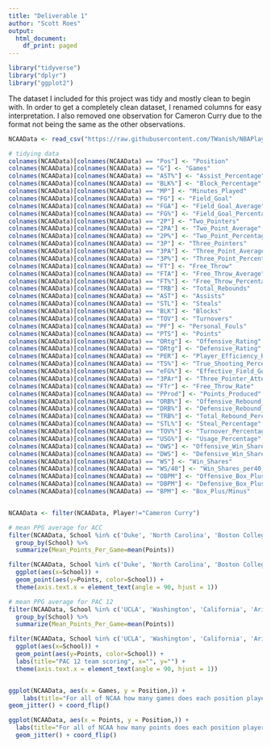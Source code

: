 ```yaml
---
title: "Deliverable 1"
author: "Scott Roes"
output:
  html_document:
    df_print: paged
---
```


```r
library("tidyverse")
library("dplyr")
library("ggplot2")

```
The dataset I included for this project was tidy and mostly clean to begin with. In order to get a completely clean dataset, I renamed columns for easy interpretation. I also removed one observation for Cameron Curry due to the format not being the same as the other observations.

```r

NCAAData <- read_csv("https://raw.githubusercontent.com/TWanish/NBAPlayerValue/master/data/ncaaStats.csv")

# tidying data
colnames(NCAAData)[colnames(NCAAData) == "Pos"] <- "Position"
colnames(NCAAData)[colnames(NCAAData) == "G"] <- "Games"
colnames(NCAAData)[colnames(NCAAData) == "AST%"] <- "Assist_Percentage"
colnames(NCAAData)[colnames(NCAAData) == "BLK%"] <- "Block_Percentage"
colnames(NCAAData)[colnames(NCAAData) == "MP"] <- "Minutes_Played"
colnames(NCAAData)[colnames(NCAAData) == "FG"] <- "Field_Goal"
colnames(NCAAData)[colnames(NCAAData) == "FGA"] <- "Field_Goal_Average"
colnames(NCAAData)[colnames(NCAAData) == "FG%"] <- "Field_Goal_Percentage"
colnames(NCAAData)[colnames(NCAAData) == "2P"] <- "Two_Pointers"
colnames(NCAAData)[colnames(NCAAData) == "2PA"] <- "Two_Point_Average"
colnames(NCAAData)[colnames(NCAAData) == "2P%"] <- "Two_Point_Percentage"
colnames(NCAAData)[colnames(NCAAData) == "3P"] <- "Three_Pointers"
colnames(NCAAData)[colnames(NCAAData) == "3PA"] <- "Three_Point_Average"
colnames(NCAAData)[colnames(NCAAData) == "3P%"] <- "Three_Point_Percentage"
colnames(NCAAData)[colnames(NCAAData) == "FT"] <- "Free_Throw"
colnames(NCAAData)[colnames(NCAAData) == "FTA"] <- "Free_Throw_Average"
colnames(NCAAData)[colnames(NCAAData) == "FT%"] <- "Free_Throw_Percentage"
colnames(NCAAData)[colnames(NCAAData) == "TRB"] <- "Total_Rebounds"
colnames(NCAAData)[colnames(NCAAData) == "AST"] <- "Assists"
colnames(NCAAData)[colnames(NCAAData) == "STL"] <- "Steals"
colnames(NCAAData)[colnames(NCAAData) == "BLK"] <- "Blocks"
colnames(NCAAData)[colnames(NCAAData) == "TOV"] <- "Turnovers"
colnames(NCAAData)[colnames(NCAAData) == "PF"] <- "Personal_Fouls"
colnames(NCAAData)[colnames(NCAAData) == "PTS"] <- "Points"
colnames(NCAAData)[colnames(NCAAData) == "ORtg"] <- "Offensive_Rating"
colnames(NCAAData)[colnames(NCAAData) == "DRtg"] <- "Defensive_Rating"
colnames(NCAAData)[colnames(NCAAData) == "PER"] <- "Player_Efficiency_Rating"
colnames(NCAAData)[colnames(NCAAData) == "TS%"] <- "True_Shooting_Percentage"
colnames(NCAAData)[colnames(NCAAData) == "eFG%"] <- "Effective_Field_Goal_Percentage"
colnames(NCAAData)[colnames(NCAAData) == "3PAr"] <- "Three_Pointer_Attempt_Rate"
colnames(NCAAData)[colnames(NCAAData) == "FTr"] <- "Free_Throw_Rate"
colnames(NCAAData)[colnames(NCAAData) == "PProd"] <- "Points_Produced"
colnames(NCAAData)[colnames(NCAAData) == "ORB%"] <- "Offensive_Rebound_Percentage"
colnames(NCAAData)[colnames(NCAAData) == "DRB%"] <- "Defensive_Rebound_Percentage"
colnames(NCAAData)[colnames(NCAAData) == "TRB%"] <- "Total_Rebound_Percentage"
colnames(NCAAData)[colnames(NCAAData) == "STL%"] <- "Steal_Percentage"
colnames(NCAAData)[colnames(NCAAData) == "TOV%"] <- "Turnover_Percentage"
colnames(NCAAData)[colnames(NCAAData) == "USG%"] <- "Usage_Percentage"
colnames(NCAAData)[colnames(NCAAData) == "OWS"] <- "Offensive_Win_Shares"
colnames(NCAAData)[colnames(NCAAData) == "DWS"] <- "Defensive_Win_Shares"
colnames(NCAAData)[colnames(NCAAData) == "WS"] <- "Win_Shares"
colnames(NCAAData)[colnames(NCAAData) == "WS/40"] <- "Win_Shares_per40_Minutes"
colnames(NCAAData)[colnames(NCAAData) == "OBPM"] <- "Offensive_Box_Plus/Minus"
colnames(NCAAData)[colnames(NCAAData) == "DBPM"] <- "Defensive_Box_Plus/Minus"
colnames(NCAAData)[colnames(NCAAData) == "BPM"] <- "Box_Plus/Minus"


NCAAData <- filter(NCAAData, Player!="Cameron Curry")
```

```r


# mean PPG average for ACC
filter(NCAAData, School %in% c('Duke', 'North Carolina', 'Boston College', 'Virginia', 'Pittsburgh', 'Georgia Tech', 'Notre Dame', 'Louisville', 'Miami', 'Wake Forest', 'Florida State', 'Virginia Tech', 'Clemson', 'Syracuse')) %>%
  group_by(School) %>%
  summarize(Mean_Points_Per_Game=mean(Points))

filter(NCAAData, School %in% c('Duke', 'North Carolina', 'Boston College', 'Virginia', 'Pittsburgh', 'Georgia Tech', 'Notre Dame', 'Louisville', 'Miami', 'Wake Forest', 'Florida State', 'Virginia Tech', 'Clemson', 'Syracuse')) %>%
  ggplot(aes(x=School)) +
  geom_point(aes(y=Points, color=School)) +
  theme(axis.text.x = element_text(angle = 90, hjust = 1))

# mean PPG average for PAC 12
filter(NCAAData, School %in% c('UCLA', 'Washington', 'California', 'Arizona', 'Arizona State', 'USC', 'Colorado', 'Washington State', 'Utah', 'Stanford', 'Oregon State', 'Oregon')) %>%
  group_by(School) %>%
  summarize(Mean_Points_Per_Game=mean(Points))

filter(NCAAData, School %in% c('UCLA', 'Washington', 'California', 'Arizona', 'Arizona State', 'USC', 'Colorado', 'Washington State', 'Utah', 'Stanford', 'Oregon State', 'Oregon')) %>%
  ggplot(aes(x=School)) +
  geom_point(aes(y=Points, color=School)) + 
  labs(title="PAC 12 team scoring", x="", y="") +
  theme(axis.text.x = element_text(angle = 90, hjust = 1))


ggplot(NCAAData, aes(x = Games, y = Position,)) + 
    labs(title="For all of NCAA how many games does each position player play on average", x="", y="") +
geom_jitter() + coord_flip()

ggplot(NCAAData, aes(x = Points, y = Position,)) +
  labs(title="For all of NCAA how many points does each position player score on average", x="", y="") +
  geom_jitter() + coord_flip()



```

